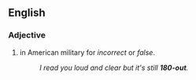 ==English==

===Adjective===
{{head|en|adjective}}

# {{lb|en|slang}} in American military for ''incorrect'' or ''false''.
#: ''I read you loud and clear but it's still '''180-out'''.''